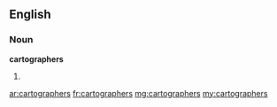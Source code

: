 ==English==

===Noun===
'''cartographers'''
# {{plural of|cartographer}}

[[ar:cartographers]]
[[fr:cartographers]]
[[mg:cartographers]]
[[my:cartographers]]